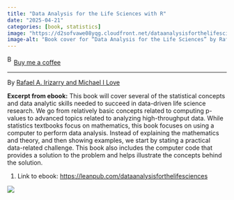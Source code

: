 ```yaml
---
title: "Data Analysis for the Life Sciences with R"
date: "2025-04-21"
categories: [book, statistics]
image: "https://d2sofvawe08yqg.cloudfront.net/dataanalysisforthelifesciences/s_hero2x?1620484418"
image-alt: "Book cover for “Data Analysis for the Life Sciences” by Rafael A. Irizarry and Michael I. Love. The background is deep blue with an abstract visual of a DNA double helix made of colorful, translucent shapes. The title is in white text, with the authors' names below."
---
```

<link href="https://fonts.googleapis.com/css?family=Cookie" rel="stylesheet"><a class="bmc-button" target="_blank" href="https://www.buymeacoffee.com/JoscelinRocha">![Buy me a coffee](https://cdn.buymeacoffee.com/buttons/bmc-new-btn-logo.svg){alt="Buy me a coffee" width="15" height="21"}Buy me a coffee</a>

------------------------------------------------------------------------
By [Rafael A. Irizarry and Michael I Love](https://leanpub.com/dataanalysisforthelifesciences)

**Excerpt from ebook:** This book will cover several of the statistical concepts and data analytic skills needed to succeed in data-driven life science research. We go from relatively basic concepts related to computing p-values to advanced topics related to analyzing high-throughput data. While statistics textbooks focus on mathematics, this book focuses on using a computer to perform data analysis. Instead of explaining the mathematics and theory, and then showing examples, we start by stating a practical data-related challenge. This book also includes the computer code that provides a solution to the problem and helps illustrate the concepts behind the solution.

1.  Link to ebook: <https://leanpub.com/dataanalysisforthelifesciences>

![](https://d2sofvawe08yqg.cloudfront.net/dataanalysisforthelifesciences/s_hero2x?1620484418)
